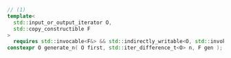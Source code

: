 ```cpp
// (1)
template<
  std::input_or_output_iterator O,
  std::copy_constructible F
>
  requires std::invocable<F&> && std::indirectly_writable<O, std::invoke_result_t<F&>>
constexpr O generate_n( O first, std::iter_difference_t<O> n, F gen );
```
